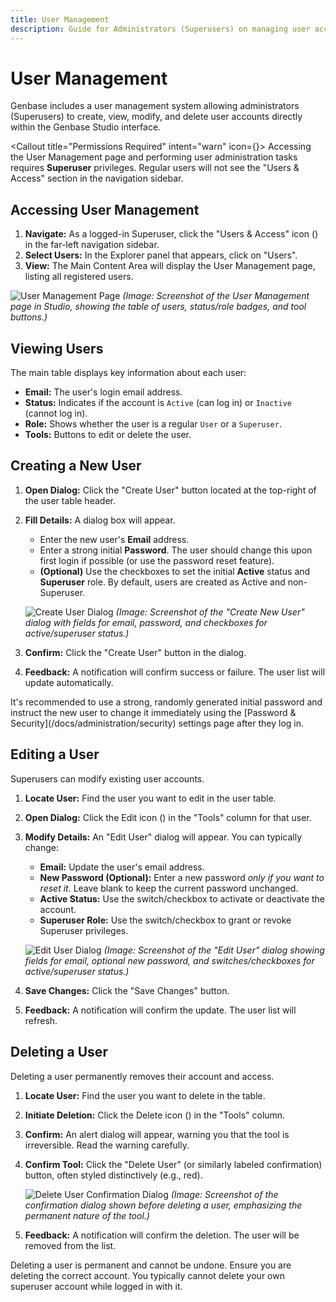 ```yaml
---
title: User Management
description: Guide for Administrators (Superusers) on managing user accounts in Genbase Studio.
---
```



# User Management <UsersIcon className="inline-block h-5 w-5 align-text-bottom" />

Genbase includes a user management system allowing administrators (Superusers) to create, view, modify, and delete user accounts directly within the Genbase Studio interface.

<Callout title="Permissions Required" intent="warn" icon={<ShieldCheckIcon />}>
    Accessing the User Management page and performing user administration tasks requires **Superuser** privileges. Regular users will not see the "Users & Access" section in the navigation sidebar.
</Callout>

## Accessing User Management

1.  **Navigate:** As a logged-in Superuser, click the "Users & Access" icon (<UsersIcon className="inline-block h-4 w-4" />) in the far-left navigation sidebar.
2.  **Select Users:** In the Explorer panel that appears, click on "Users".
3.  **View:** The Main Content Area will display the User Management page, listing all registered users.

![User Management Page]( /images/studio-user-management-page.png)
*(Image: Screenshot of the User Management page in Studio, showing the table of users, status/role badges, and tool buttons.)*

## Viewing Users

The main table displays key information about each user:

*   **Email:** The user's login email address.
*   **Status:** Indicates if the account is `Active` (can log in) or `Inactive` (cannot log in).
*   **Role:** Shows whether the user is a regular `User` or a `Superuser`.
*   **Tools:** Buttons to edit or delete the user.

## Creating a New User <PlusCircleIcon className="inline-block h-5 w-5 align-text-bottom" />

1.  **Open Dialog:** Click the "Create User" button located at the top-right of the user table header.
2.  **Fill Details:** A dialog box will appear.
    *   Enter the new user's **Email** address.
    *   Enter a strong initial **Password**. The user should change this upon first login if possible (or use the password reset feature).
    *   **(Optional)** Use the checkboxes to set the initial **Active** status and **Superuser** role. By default, users are created as Active and non-Superuser.

    ![Create User Dialog]( /images/studio-create-user-dialog.png)
    *(Image: Screenshot of the "Create New User" dialog with fields for email, password, and checkboxes for active/superuser status.)*

3.  **Confirm:** Click the "Create User" button in the dialog.
4.  **Feedback:** A notification will confirm success or failure. The user list will update automatically.

<Callout title="Password Security" >
It's recommended to use a strong, randomly generated initial password and instruct the new user to change it immediately using the [Password & Security](/docs/administration/security) settings page after they log in.
</Callout>

## Editing a User <EditIcon className="inline-block h-5 w-5 align-text-bottom" />

Superusers can modify existing user accounts.

1.  **Locate User:** Find the user you want to edit in the user table.
2.  **Open Dialog:** Click the Edit icon (<EditIcon className="inline-block h-4 w-4" />) in the "Tools" column for that user.
3.  **Modify Details:** An "Edit User" dialog will appear. You can typically change:
    *   **Email:** Update the user's email address.
    *   **New Password (Optional):** Enter a new password *only if you want to reset it*. Leave blank to keep the current password unchanged.
    *   **Active Status:** Use the switch/checkbox to activate or deactivate the account.
    *   **Superuser Role:** Use the switch/checkbox to grant or revoke Superuser privileges.

    ![Edit User Dialog]( /images/studio-edit-user-dialog.png)
    *(Image: Screenshot of the "Edit User" dialog showing fields for email, optional new password, and switches/checkboxes for active/superuser status.)*

4.  **Save Changes:** Click the "Save Changes" button.
5.  **Feedback:** A notification will confirm the update. The user list will refresh.

## Deleting a User <Trash2Icon className="inline-block h-5 w-5 align-text-bottom text-destructive" />

Deleting a user permanently removes their account and access.

1.  **Locate User:** Find the user you want to delete in the table.
2.  **Initiate Deletion:** Click the Delete icon (<Trash2Icon className="inline-block h-4 w-4" />) in the "Tools" column.
3.  **Confirm:** An alert dialog will appear, warning you that the tool is irreversible. Read the warning carefully.
4.  **Confirm Tool:** Click the "Delete User" (or similarly labeled confirmation) button, often styled distinctively (e.g., red).

    ![Delete User Confirmation Dialog]( /images/studio-delete-user-confirm-dialog.png)
    *(Image: Screenshot of the confirmation dialog shown before deleting a user, emphasizing the permanent nature of the tool.)*

5.  **Feedback:** A notification will confirm the deletion. The user will be removed from the list.

<Callout title="Caution: Deletion" intent="danger">
Deleting a user is permanent and cannot be undone. Ensure you are deleting the correct account. You typically cannot delete your own superuser account while logged in with it.
</Callout>
